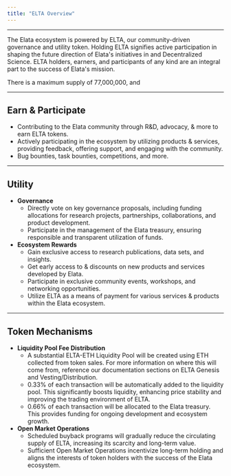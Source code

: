 ```yaml
---
title: "ELTA Overview"
---
```


---

The Elata ecosystem is powered by ELTA, our community-driven governance and utility token. Holding ELTA signifies active participation in shaping the future direction of Elata's initiatives in and Decentralized Science. ELTA holders, earners, and participants of any kind are an integral part to the success of Elata's mission.

There is a maximum supply of 77,000,000, and

---

## Earn & Participate

- Contributing to the Elata community through R&D, advocacy, & more to earn ELTA tokens.
- Actively participating in the ecosystem by utilizing products & services, providing feedback, offering support, and engaging with the community.
- Bug bounties, task bounties, competitions, and more.

---

## Utility

- **Governance**
  - Directly vote on key governance proposals, including funding allocations for research projects, partnerships, collaborations, and product development.
  - Participate in the management of the Elata treasury, ensuring responsible and transparent utilization of funds.
- **Ecosystem Rewards**
  - Gain exclusive access to research publications, data sets, and insights.
  - Get early access to & discounts on new products and services developed by Elata.
  - Participate in exclusive community events, workshops, and networking opportunities.
  - Utilize ELTA as a means of payment for various services & products within the Elata ecosystem.

---

## Token Mechanisms

- **Liquidity Pool Fee Distribution**
  - A substantial ELTA-ETH Liquidity Pool will be created using ETH collected from token sales. For more information on where this will come from, reference our documentation sections on ELTA Genesis and Vesting/Distribution.
  - 0.33% of each transaction will be automatically added to the liquidity pool. This significantly boosts liquidity, enhancing price stability and improving the trading environment of ELTA.
  - 0.66% of each transaction will be allocated to the Elata treasury. This provides funding for ongoing development and ecosystem growth.
- **Open Market Operations**
  - Scheduled buyback programs will gradually reduce the circulating supply of ELTA, increasing its scarcity and long-term value.
  - Sufficient Open Market Operations incentivize long-term holding and aligns the interests of token holders with the success of the Elata ecosystem.